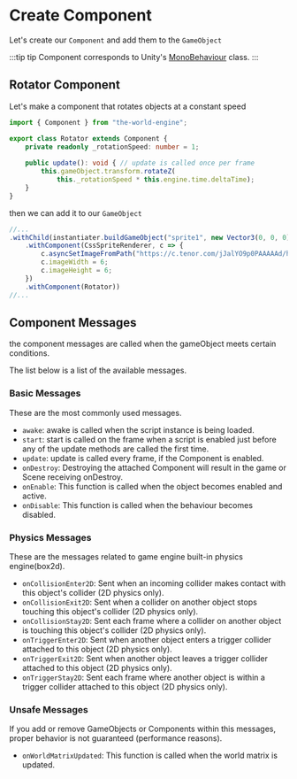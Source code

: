 
# Create Component

Let's create our `Component` and add them to the `GameObject`

:::tip tip
Component corresponds to Unity's [MonoBehaviour](https://docs.unity3d.com/ScriptReference/MonoBehaviour.html) class.
:::

## Rotator Component

Let's make a component that rotates objects at a constant speed

```typescript title="./src/asset/script/Rotator.ts"
import { Component } from "the-world-engine";

export class Rotator extends Component {
    private readonly _rotationSpeed: number = 1;
    
    public update(): void { // update is called once per frame
        this.gameObject.transform.rotateZ(
            this._rotationSpeed * this.engine.time.deltaTime);
    }
}
```

then we can add it to our `GameObject`

```typescript title="./src/asset/Bootstrapper.ts"
//...
.withChild(instantiater.buildGameObject("sprite1", new Vector3(0, 0, 0))
    .withComponent(CssSpriteRenderer, c => {
        c.asyncSetImageFromPath("https://c.tenor.com/jJalYO9p0PAAAAAd/hatsune-miku-plush.gif");
        c.imageWidth = 6;
        c.imageHeight = 6;
    })
    .withComponent(Rotator))
//...
```

<DocumentGame bootstrapper={Bootstrapper1} ignoreEvents />

## Component Messages

the component messages are called when the gameObject meets certain conditions.

The list below is a list of the available messages.

### Basic Messages

These are the most commonly used messages.

- `awake`: awake is called when the script instance is being loaded.
- `start`: start is called on the frame when a script is enabled just before any of the update methods are called the first time.
- `update`: update is called every frame, if the Component is enabled.
- `onDestroy`: Destroying the attached Component will result in the game or Scene receiving onDestroy.
- `onEnable`: This function is called when the object becomes enabled and active.
- `onDisable`: This function is called when the behaviour becomes disabled.

### Physics Messages

These are the messages related to game engine built-in physics engine(box2d).

- `onCollisionEnter2D`: Sent when an incoming collider makes contact with this object's collider (2D physics only).
- `onCollisionExit2D`: Sent when a collider on another object stops touching this object's collider (2D physics only).
- `onCollisionStay2D`: Sent each frame where a collider on another object is touching this object's collider (2D physics only).
- `onTriggerEnter2D`: Sent when another object enters a trigger collider attached to this object (2D physics only).
- `onTriggerExit2D`: Sent when another object leaves a trigger collider attached to this object (2D physics only).
- `onTriggerStay2D`: Sent each frame where another object is within a trigger collider attached to this object (2D physics only).

### Unsafe Messages

If you add or remove GameObjects or Components within this messages, proper behavior is not guaranteed (performance reasons).

- `onWorldMatrixUpdated`: This function is called when the world matrix is updated.
